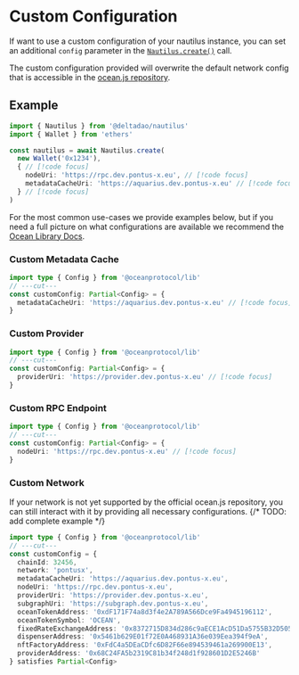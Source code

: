 # Custom Configuration

If want to use a custom configuration of your nautilus instance, you can set an additional `config` parameter in the [`Nautilus.create()`](/docs/api/nautilus/create) call. 

The custom configuration provided will overwrite the default network config that is accessible in the [ocean.js repository](https://github.com/oceanprotocol/ocean.js/blob/be52ec26c2bc5a542795bfa2b028fcf2318005de/src/config/ConfigHelper.ts#L26).

## Example

```ts twoslash
import { Nautilus } from '@deltadao/nautilus'
import { Wallet } from 'ethers'

const nautilus = await Nautilus.create(
  new Wallet('0x1234'), 
  { // [!code focus]
    nodeUri: 'https://rpc.dev.pontus-x.eu', // [!code focus]
    metadataCacheUri: 'https://aquarius.dev.pontus-x.eu' // [!code focus]
  } // [!code focus]
) 
```

For the most common use-cases we provide examples below, but if you need a full picture on what configurations are available we recommend the [Ocean Library Docs](https://docs.oceanprotocol.com/building-with-ocean/using-ocean-libraries/configuration#create-a-configuration-file).

### Custom Metadata Cache

```ts twoslash
import type { Config } from '@oceanprotocol/lib'
// ---cut---
const customConfig: Partial<Config> = {
  metadataCacheUri: 'https://aquarius.dev.pontus-x.eu' // [!code focus]
}
```

### Custom Provider

```ts twoslash
import type { Config } from '@oceanprotocol/lib'
// ---cut---
const customConfig: Partial<Config> = {
  providerUri: 'https://provider.dev.pontus-x.eu' // [!code focus]
}
```

### Custom RPC Endpoint

```ts twoslash
import type { Config } from '@oceanprotocol/lib'
// ---cut---
const customConfig: Partial<Config> = {
  nodeUri: 'https://rpc.dev.pontus-x.eu' // [!code focus]
}
```

### Custom Network

If your network is not yet supported by the official ocean.js repository, you can still interact with it by providing all necessary configurations.
{/* TODO: add complete example */}

```ts twoslash
import type { Config } from '@oceanprotocol/lib'
// ---cut---
const customConfig = {
  chainId: 32456,
  network: 'pontusx',
  metadataCacheUri: 'https://aquarius.dev.pontus-x.eu',
  nodeUri: 'https://rpc.dev.pontus-x.eu',
  providerUri: 'https://provider.dev.pontus-x.eu',
  subgraphUri: 'https://subgraph.dev.pontus-x.eu',
  oceanTokenAddress: '0xdF171F74a8d3f4e2A789A566Dce9Fa4945196112',
  oceanTokenSymbol: 'OCEAN',
  fixedRateExchangeAddress: '0x8372715D834d286c9aECE1AcD51Da5755B32D505',
  dispenserAddress: '0x5461b629E01f72E0A468931A36e039Eea394f9eA',
  nftFactoryAddress: '0xFdC4a5DEaCDfc6D82F66e894539461a269900E13',
  providerAddress: '0x68C24FA5b2319C81b34f248d1f928601D2E5246B'
} satisfies Partial<Config>
```